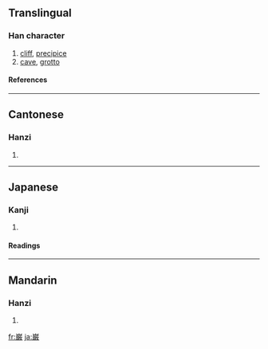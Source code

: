 {{see|巖}}

==Translingual==
===Han character===
{{Han char|rn=46|rad=山|as=17|sn=20|four=|canj=山火一大 (UFMK)}}
# [[cliff]], [[precipice]]
# [[cave]], [[grotto]]
====References====
{{Han ref|kx=0322.291|dkj=08624|dj=0622.420|hdz=10806.161|uh=5DCC|ud=24012}}
----
==Cantonese==
===Hanzi===
{{yue-hanzi|jyut=|y=ngaam4}}
# {{defn|Cantonese}}
----
==Japanese==
===Kanji===
{{ja-kanji|grade=|rs=山17}}
# {{defn|Japanese}} 
====Readings====
{{ja-readings|on=[[がん]] (gan)|kun=[[けわしい]] (kewashii), [[いわお]] (iwao)}}
----
==Mandarin==
===Hanzi===
{{cmn-hanzi|pin=[[yán]] ([[yan2]])|wg=yen<sup>2</sup>}}
# {{defn|Mandarin}}

[[fr:巌]]
[[ja:巌]]